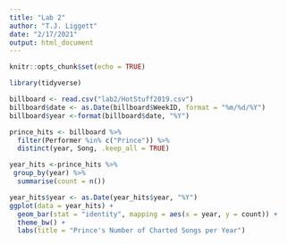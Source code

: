 ```yaml
---
title: "Lab 2"
author: "T.J. Liggett"
date: "2/17/2021"
output: html_document
---
```


```r
knitr::opts_chunk$set(echo = TRUE)
```

```r
library(tidyverse)
```


```r
billboard <- read.csv("lab2/HotStuff2019.csv")
billboard$date <- as.Date(billboard$WeekID, format = "%m/%d/%Y")
billboard$year <-format(billboard$date, "%Y")
```

```r
prince_hits <- billboard %>%
  filter(Performer %in% c("Prince")) %>%
  distinct(year, Song, .keep_all = TRUE)
```



```r
year_hits <-prince_hits %>%
 group_by(year) %>%
  summarise(count = n())
```


```r
year_hits$year <- as.Date(year_hits$year, "%Y")
ggplot(data = year_hits) +
  geom_bar(stat = "identity", mapping = aes(x = year, y = count)) +
  theme_bw() +
  labs(title = "Prince's Number of Charted Songs per Year")
```

